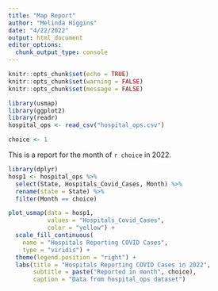 ```yaml
---
title: "Map Report"
author: "Melinda Higgins"
date: "4/22/2022"
output: html_document
editor_options: 
  chunk_output_type: console
---
```


```r
knitr::opts_chunk$set(echo = TRUE)
knitr::opts_chunk$set(warning = FALSE)
knitr::opts_chunk$set(message = FALSE)

library(usmap)
library(ggplot2)
library(readr)
hospital_ops <- read_csv("hospital_ops.csv")

choice <- 1
```

This is a report for the month of `r choice` in 2022.

```r
library(dplyr)
hosp1 <- hospital_ops %>%
  select(State, Hospitals_Covid_Cases, Month) %>%
  rename(state = State) %>%
  filter(Month == choice)

plot_usmap(data = hosp1,
           values = "Hospitals_Covid_Cases",
           color = "yellow") + 
  scale_fill_continuous(
    name = "Hospitals Reporting COVID Cases", 
    type = "viridis") + 
  theme(legend.position = "right") +
  labs(title = "Hospitals Reporting COVID Cases in 2022",
       subtitle = paste("Reported in month", choice),
       caption = "Data from hospital_ops dataset")
```


